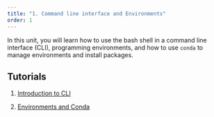 ```yaml
---
title: "1. Command line interface and Environments"
order: 1
---
```


In this unit, you will learn how to use the bash shell in a command line interface (CLI), programming environments, and how to use `conda` to manage environments and install packages.

## Tutorials

1. [Introduction to CLI](shell-intro.qmd)

1. [Environments and Conda](conda.qmd)
